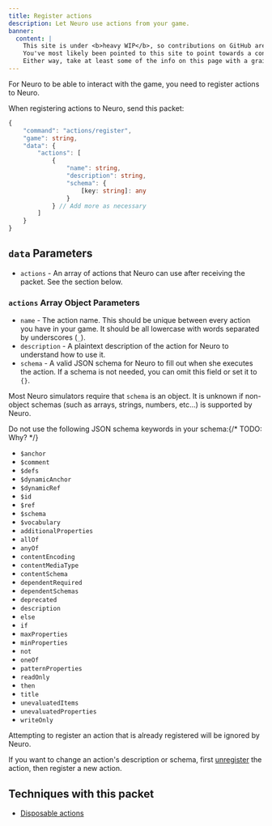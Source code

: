 ```yaml
---
title: Register actions
description: Let Neuro use actions from your game.
banner:
  content: |
    This site is under <b>heavy WIP</b>, so contributions on GitHub are much appreciated!
    You've most likely been pointed to this site to point towards a concept, or something.
    Either way, take at least some of the info on this page with a grain of salt, and also don't expect much info since it's very incomplete on content.
---
```



For Neuro to be able to interact with the game, you need to register actions to Neuro.

When registering actions to Neuro, send this packet:

```ts
{
    "command": "actions/register",
    "game": string,
    "data": {
        "actions": [
            {
                "name": string,
                "description": string,
                "schema": {
                    [key: string]: any
                }
            } // Add more as necessary
        ]
    }
}
```

## `data` Parameters

- `actions` - An array of actions that Neuro can use after receiving the packet. See the section below.

### `actions` Array Object Parameters

- `name` - The action name. This should be unique between every action you have in your game. It should be all lowercase with words separated by underscores (`_`).
- `description` - A plaintext description of the action for Neuro to understand how to use it.
- `schema` - A valid JSON schema for Neuro to fill out when she executes the action. If a schema is not needed, you can omit this field or set it to `{}`.

<Aside type="caution">

Most Neuro simulators require that `schema` is an object. It is unknown if non-object schemas (such as arrays, strings, numbers, etc...) is supported by Neuro.

</Aside>

<Aside type="danger">

Do not use the following JSON schema keywords in your schema:{/* TODO: Why? */}

- `$anchor`
- `$comment`
- `$defs`
- `$dynamicAnchor`
- `$dynamicRef`
- `$id`
- `$ref`
- `$schema`
- `$vocabulary`
- `additionalProperties`
- `allOf`
- `anyOf`
- `contentEncoding`
- `contentMediaType`
- `contentSchema`
- `dependentRequired`
- `dependentSchemas`
- `deprecated`
- `description`
- `else`
- `if`
- `maxProperties`
- `minProperties`
- `not`
- `oneOf`
- `patternProperties`
- `readOnly`
- `then`
- `title`
- `unevaluatedItems`
- `unevaluatedProperties`
- `writeOnly`

</Aside>

<Aside>

Attempting to register an action that is already registered will be ignored by Neuro.

If you want to change an action's description or schema, first [unregister](/base/actions/unregister) the action, then register a new action.

</Aside>

## Techniques with this packet

- [Disposable actions](/base/techniques/disposable_actions)
